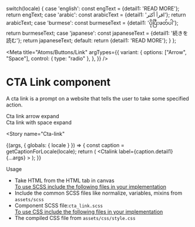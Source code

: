 
  switch(locale) {
    case 'english': const engText = {detail1: 'READ MORE'}; return engText;
    case 'arabic': const arabicText = {detail1: 'اقرأ أكثر'}; return arabicText;
    case 'burmese': const burmeseText = {detail1: 'ပိုပြီးဖတ်ပါ'}; return burmeseText;
    case 'japanese': const japaneseText = {detail1: '続きを読む'}; return japaneseText;
    default:
    return {detail1: 'READ MORE'};
  }
};

<Meta title="Atoms/Buttons/Link" 
  argTypes={{
    variant: {
      options: ["Arrow", "Space"],
      control: { type: "radio" },
    },
  }}
/>

<style>{`
div#story--atoms-buttons--cta-link-arrow, div#story--atoms-buttons--cta-link-space, div#story--atoms-buttons-link--cta-link {
    display: none;
  }
  .cta_wrapper {
    display: flex;
  }
  .cta__label {
    padding-right: 20px;
  }
  .cta_item {
    padding: 10px;
  }
  .subheading {
    font-weight: 700;
    font-size: 18px;
    color: #666;
    letter-spacing: 1.5px;
    line-height: 24px;
    margin-bottom: 12px;
    margin-top: 40px;
  }
`}</style>

# CTA Link component
A cta link is a prompt on a website that tells the user to take some specified action.

<div className="cta_wrapper">
  <div className="cta_item">
    <div className="cta__box cta-link-arrow"></div>
    <div className="cta__label">Cta link arrow expand</div>
    <div className="cta__code"> <Ctalink label="READ MORE" variant='Arrow'></Ctalink></div>
  </div>
</div>
<div className="cta_wrapper">
  <div className="cta_item">
    <div className="cta__box cta-link-space"></div>
    <div className="cta__label">Cta link with space expand </div>
    <div className="cta__code"> <Ctalink label="READ MORE" variant='Space'></Ctalink></div>
  </div>
</div>

<Story
  name="Cta-link"
>
  {(args, { globals: { locale } }) => {
    const caption = getCaptionForLocale(locale);
    return (
      <Ctalink
        label={caption.detail1}
        {...args}
      ></Ctalink>
    );
  }}
</Story>


<div className="subheading">Usage</div>
<ul>
  <li>Take HTML from the HTML tab in canvas</li>
  <u>To use SCSS include the following files in your implementation</u>
  <li>Include the common SCSS files like normalize, variables, mixins from <code>assets/scss</code></li>
  <li>Component SCSS file:<code>cta_link.scss</code></li>
  <u>To use CSS include the following files in your implementation</u>
  <li>The compiled CSS file from <code>assets/css/style.css</code></li>
</ul>
